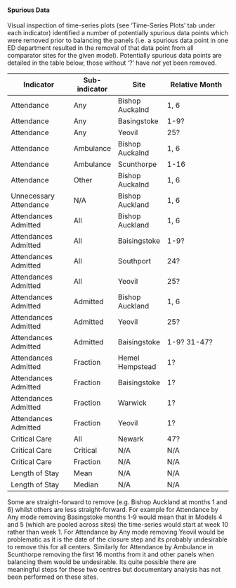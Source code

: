 #### Spurious Data

Visual inspection of time-series plots (see 'Time-Series Plots' tab under each indicator) identified a number of potentially spurious data points which were removed prior to balancing the panels (i.e. a spurious data point in one ED department resulted in the removal of that data point from all comparator sites for the given model).  Potentially spurious data points are detailed in the table below, those without '?' have *not* yet been removed.


Indicator				| Sub-indicator | Site            | Relative Month
------------------------|---------------|-----------------|--------------------------
Attendance				| Any           | Bishop Auckalnd | 1, 6
Attendance              | Any           | Basingstoke     | 1-9?
Attendance              | Any           | Yeovil          | 25?
Attendance				| Ambulance     | Bishop Auckalnd | 1, 6
Attendance				| Ambulance     | Scunthorpe      | 1-16
Attendance				| Other         | Bishop Auckalnd | 1, 6
Unnecessary Attendance	| N/A           | Bishop Auckland | 1, 6
Attendances Admitted	| All           | Bishop Auckland | 1, 6
Attendances Admitted	| All           | Baisingstoke    | 1-9?
Attendances Admitted	| All           | Southport       | 24?
Attendances Admitted	| All           | Yeovil          | 25?
Attendances Admitted	| Admitted      | Bishop Auckland | 1, 6
Attendances Admitted	| Admitted      | Yeovil          | 25?
Attendances Admitted	| Admitted      | Baisingstoke    | 1-9? 31-47?
Attendances Admitted	| Fraction      | Hemel Hempstead | 1?
Attendances Admitted	| Fraction      | Baisingstoke    | 1?
Attendances Admitted	| Fraction      | Warwick         | 1?
Attendances Admitted	| Fraction      | Yeovil          | 1?
Critical Care			| All           | Newark          | 47?
Critical Care           | Critical      | N/A             | N/A
Critical Care           | Fraction      | N/A             | N/A
Length of Stay          | Mean          | N/A             | N/A
Length of Stay          | Median        | N/A             | N/A

Some are straight-forward to remove (e.g. Bishop Auckland at months 1 and 6) whilst others are less straight-forward.  For example for Attendance by Any mode removing Basingstoke months 1-9 would mean that in Models 4 and 5 (which are pooled across sites) the time-series would start at week 10 rather than week 1.  For Attendance by Any mode removing Yeovil would be problematic as it is the date of the closure step and its probably undesirable to remove this for all centers.  Similarly for Attendance by Ambulance in Scunthorpe removing the first 16 months from it and other panels when balancing them would be undesirable.  Its quite possible there are meaningful steps for these two centres but documentary analysis has not been performed on these sites.

